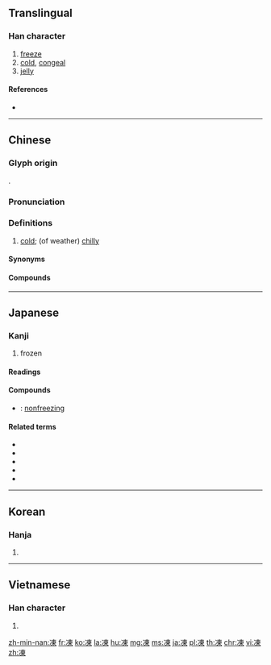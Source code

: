 {{character info/new}}
{{also|冻}}
==Translingual==

===Han character===
{{Han char|rn=15|rad=冫|as=08|sn=10|four=35196|canj=IMDW|ids=⿰[[冫]][[東]]}}

# [[freeze]]
# [[cold]], [[congeal]]
# [[jelly]]

====References====
* {{Han ref|kx=0132.460|dkj=01670|dj=0297.020|hdz=10298.070|uh=51CD|ud=20941|bh=ADE1|bd=44513}}

----

==Chinese==
{{zh-forms|s=冻}}

===Glyph origin===
{{Han etym}}
{{Han compound|冫|東|c1=s|c2=p|ls=psc}}.

===Pronunciation===
{{zh-pron
|m=dòng
|c=dung3
|h=pfs=tung
|md=
|mn=
|w=
|mc=y
|oc=y
|cat=a
}}

===Definitions===
{{zh-hanzi}}

# [[cold]]; (of weather) [[chilly]]

====Synonyms====
{{zh-dial|冷}}

====Compounds====
{{zh-der|不凍|冷凍|凍傷|凍原|凍土|凍害|凍寒|凍死|凍瘡|凍石|凍結|凍肉|凍豆腐|凍餒|果凍|肉凍|解凍|防凍|魚凍|上凍|不凍港|價格凍結|冰凍|冰消凍解|冰消凍釋|冰解凍釋|冷凍蔬菜|冷凍食品|凍住|凍僵|凍凌觜臉|凍剝剝|凍天行|凍斃|凍欽欽|凍省|凍結資金|凍解冰釋|凝凍|北極凍原|呵凍|天寒地凍|愛玉凍|挨餓受凍|擔飢受凍|滴水成凍|霜凍|飢凍交切}}

----

==Japanese==

===Kanji===
{{ja-kanji|grade=c|rs=冫}}

# frozen

====Readings====
{{ja-readings|goon=[[つう]] (tsū)|kanon=[[とう]] (tō)|kun=[[こおる]] ([[凍る]], kōru), [[こごえる]] ([[凍える]], kogoeru)}}

====Compounds====
{{der-top|Compounds}}
* {{ja-r|不凍|ふとう}}: [[nonfreezing]]
{{der-bottom}}

====Related terms====
* {{ja-r|凍てる|いてる}}
* {{ja-r|凍る|こおる}}
* {{ja-r|凍える|こごえる}}
* {{ja-r|凍みる|しみる}}
* {{ja-r|凍らす|こおらす}}

----

==Korean==

===Hanja===
{{ko-hanja|hangeul=동|rv=dong|mr=tong}}

# {{defn|lang=ko|sort=冫08}}

----

==Vietnamese==

===Han character===
{{vi-hantu|[[đống]], [[đông]], [[gióng]], [[rúng]], [[đóng]]|rs=冫08}}

# {{defn|lang=vi|sort=冫08}}

[[zh-min-nan:凍]]
[[fr:凍]]
[[ko:凍]]
[[la:凍]]
[[hu:凍]]
[[mg:凍]]
[[ms:凍]]
[[ja:凍]]
[[pl:凍]]
[[th:凍]]
[[chr:凍]]
[[vi:凍]]
[[zh:凍]]